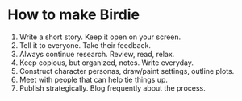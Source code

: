 # How to make Birdie

1. Write a short story. Keep it open on your screen.
2. Tell it to everyone. Take their feedback.
3. Always continue research. Review, read, relax.
4. Keep copious, but organized, notes. Write everyday.
5. Construct character personas, draw/paint settings, outline plots.
6. Meet with people that can help tie things up.
7. Publish strategically. Blog frequently about the process.
